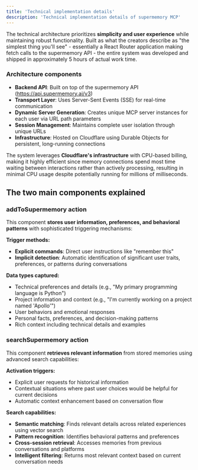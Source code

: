 ```yaml
---
title: 'Technical implementation details'
description: 'Technical implementation details of supermemory MCP'
---
```


The technical architecture prioritizes **simplicity and user experience** while maintaining robust functionality. Built as what the creators describe as "the simplest thing you'll see" - essentially a React Router application making fetch calls to the supermemory API - the entire system was developed and shipped in approximately 5 hours of actual work time.

### Architecture components

- **Backend API**: Built on top of the supermemory API (https://api.supermemory.ai/v3)
- **Transport Layer**: Uses Server-Sent Events (SSE) for real-time communication
- **Dynamic Server Generation**: Creates unique MCP server instances for each user via URL path parameters
- **Session Management**: Maintains complete user isolation through unique URLs
- **Infrastructure**: Hosted on Cloudflare using Durable Objects for persistent, long-running connections

The system leverages **Cloudflare's infrastructure** with CPU-based billing, making it highly efficient since memory connections spend most time waiting between interactions rather than actively processing, resulting in minimal CPU usage despite potentially running for millions of milliseconds.

## The two main components explained

### addToSupermemory action

This component **stores user information, preferences, and behavioral patterns** with sophisticated triggering mechanisms:

**Trigger methods:**
- **Explicit commands**: Direct user instructions like "remember this"
- **Implicit detection**: Automatic identification of significant user traits, preferences, or patterns during conversations

**Data types captured:**
- Technical preferences and details (e.g., "My primary programming language is Python")
- Project information and context (e.g., "I'm currently working on a project named 'Apollo'")
- User behaviors and emotional responses
- Personal facts, preferences, and decision-making patterns
- Rich context including technical details and examples

### searchSupermemory action

This component **retrieves relevant information** from stored memories using advanced search capabilities:

**Activation triggers:**
- Explicit user requests for historical information
- Contextual situations where past user choices would be helpful for current decisions
- Automatic context enhancement based on conversation flow

**Search capabilities:**
- **Semantic matching**: Finds relevant details across related experiences using vector search
- **Pattern recognition**: Identifies behavioral patterns and preferences
- **Cross-session retrieval**: Accesses memories from previous conversations and platforms
- **Intelligent filtering**: Returns most relevant context based on current conversation needs
